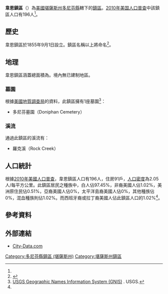 {{noteTA
|G1=USState
}}
{{Infobox settlement
|official_name = 韋恩鎮區
|native_name = Wayne Township
|settlement_type = 鎮區
|image_map = Map highlighting Wayne Township, Doniphan County, Kansas.svg
|map_caption = 韋恩鎮區在多尼芬縣的位置
|coordinates_display = inline,title
|coordinates_region = US-KS
|subdivision_type = [[世界政區索引|國家]]
|subdivision_name = [[美国|美国]]
|subdivision_type1 = [[美國行政區劃|州]]
|subdivision_name1 = [[堪薩斯州|堪薩斯州]]
|subdivision_type2 = [[堪薩斯州行政區劃|縣]]
|subdivision_name2 = [[多尼芬縣_(堪薩斯州)|多尼芬縣]]
|area_total_km2 = 95.77
|area_land_km2 = 94.93
|area_water_km2 = 0.84
|area_total_sq_mi =
|area_land_sq_mi =
|area_water_sq_mi =
|area_water_percent = 0.88
|population_as_of = [[2010年美国人口普查|2010]]
|population_footnotes = <ref name="Census 2010">{{cite web| url=http://factfinder2.census.gov| title=Race, Hispanic or Latino, Age, and Housing Occupancy: 2010 Census Redistricting Data, Wayne township, Doniphan County, Kansas| publisher=U.S. Census Bureau, American FactFinder 2| accessdate=2016-06-03| archive-date=2013-09-11| archive-url=https://web.archive.org/web/20130911234518/http://factfinder2.census.gov/| dead-url=no}}</ref>
|population_total = 196
|population_density_km2 = auto
|elevation_footnotes = 
|elevation_m = 298
|elevation_ft = 978
|latd = 39
|latm = 40
|lats = 19
|latNS = N
|longd = 95
|longm = 05
|longs = 01
|longEW = W
|postal_code_type =
|postal_code = 
|blank_name = [[聯邦資料處理標準|FIPS代碼]]
|blank_info = 20-76100
|blank1_name = [[地名信息系统|GNIS編號]] 
|blank1_info = [http://geonames.usgs.gov/pls/gnispublic/f?p=gnispq:3:::NO::P3_FID:0473294 0473294]
|website = 
|footnotes = 
}}

'''韋恩鎮區'''（{{lang-en|'''Wayne Township'''}}）為[[美國|美國]][[堪薩斯州|堪薩斯州]][[多尼芬縣_(堪薩斯州)|多尼芬縣]]轄下的[[行政鎮區|鎮區]]。[[2010年美国人口普查|2010年美国人口普查]]中該鎮區人口有196人<ref name="Census 2010"/>。

==歷史==
韋恩鎮區於1855年9月1日設立。鎮區名稱以上將{{le|安東尼·韋恩|Anthony Wayne}}命名<ref>{{cite book | url=https://archive.org/details/graysdoniphancou01gray| title=Gray's Doniphan County History: A Record of the Happenings of Half a Hundred Years | publisher=Roycroft Press | author=Gray, Patrick Leopoldo | year=1905 | pages=}}</ref>。

==地理==
韋恩鎮區涵蓋總面積為{{convert|95.77|km2|sqmi}}。境內無已建制地區。

===墓園===
根據[[美國地質調查局|美國地質調查局]]的資料，此鎮區擁有1座墓園<ref>[http://geonames.usgs.gov/domestic/index.html USGS Geographic Names Information System (GNIS)] {{Wayback|url=http://geonames.usgs.gov/domestic/index.html |date=20190428150204 }}. USGS.</ref>：
*多尼芬墓園（Doniphan Cemetery）

===溪流===
通過此鎮區的溪流有：
*羅克溪（Rock Creek）

==人口統計==
根據[[2010年美國人口普查|2010年美國人口普查]]，韋恩鎮區人口有196人，住房91戶，[[人口密度|人口密度]]為2.05人/每平方公里。此鎮區居民之種族中，白人佔97.45%，非裔美國人佔1.02%，美洲原住民佔0.51%，亞裔美國人佔0%，太平洋島裔美國人佔0%，其他種族佔0%，混血種族則佔1.02%。而西班牙裔或拉丁裔美國人佔此鎮區人口的1.02%<ref name="Census 2010"/>。

==參考資料==
{{reflist}}

==外部連結==
*[http://www.city-data.com/township/Wayne-Doniphan-KS.html City-Data.com] {{Wayback|url=http://www.city-data.com/township/Wayne-Doniphan-KS.html |date=20160303165245 }}

{{多尼芬縣 (堪薩斯州)}}

{{DEFAULTSORT:Wayne}}
[[Category:多尼芬縣鎮區_(堪薩斯州)|Category:多尼芬縣鎮區 (堪薩斯州)]]
[[Category:堪薩斯州鎮區|Category:堪薩斯州鎮區]]